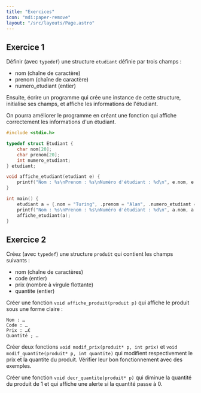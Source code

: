 ```yaml
---
title: "Exercices"
icon: "mdi:paper-remove"
layout: "/src/layouts/Page.astro"
---
```


## Exercice 1

Définir (avec `typedef`) une structure `etudiant` définie par trois champs :

  * nom (chaîne de caractère)
  * prenom (chaîne de caractère)
  * numero_etudiant (entier)

Ensuite, écrire un programme qui crée une instance de cette structure,
initialise ses champs, et affiche les informations de l'étudiant.

On pourra améliorer le programme en créant une fonction qui affiche
correctement les informations d'un étudiant.

```c
#include <stdio.h>

typedef struct Etudiant {
    char nom[20];
    char prenom[20];
    int numero_etudiant;
} etudiant;

void affiche_etudiant(etudiant e) {
    printf("Nom : %s\nPrenom : %s\nNuméro d'étudiant : %d\n", e.nom, e.prenom, e.numero_etudiant);
}

int main() {
    etudiant a = {.nom = "Turing", .prenom = "Alan", .numero_etudiant = 123456};
    printf("Nom : %s\nPrenom : %s\nNuméro d'étudiant : %d\n", a.nom, a.prenom, a.numero_etudiant);
    affiche_etudiant(a);
}
```

## Exercice 2

Créez (avec `typedef`) une structure `produit` qui contient les champs
suivants :

  * nom (chaîne de caractères)
  * code (entier)
  * prix (nombre à virgule flottante)
  * quantite (entier)

Créer une fonction `void affiche_produit(produit p)` qui affiche le produit
sous une forme claire :

    
    
    Nom : …
    Code : …
    Prix : …€
    Quantité ; …

Créer deux fonctions `void modif_prix(produit* p, int prix)` et `void
modif_quantite(produit* p, int quantite)` qui modifient respectivement le prix
et la quantite du produit. Vérifier leur bon fonctionnement avec des exemples.

Créer une fonction `void decr_quantite(produit* p)` qui diminue la quantité du
produit de 1 et qui affiche une alerte si la quantité passe à 0.
